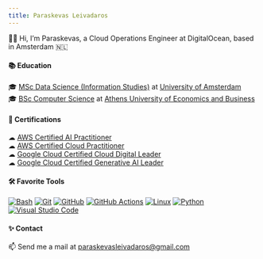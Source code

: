 ```yaml
---
title: Paraskevas Leivadaros
---
```


🙋‍♂️ Hi, I’m Paraskevas, a Cloud Operations Engineer at DigitalOcean, based in Amsterdam 🇳🇱

#### 📚 Education
🎓 [MSc Data Science (Information Studies)](https://uva.nl/shared-content/programmas/en/masters/information-studies-data-science/data-science.html) at [University of Amsterdam](https://uva.nl/en)  
🎓 [BSc Computer Science](https://dept.aueb.gr/en/cs) at [Athens University of Economics and Business](https://aueb.gr/en)

#### 📜 Certifications
☁ [AWS Certified AI Practitioner](https://credly.com/badges/c67cb517-dddb-4069-8b71-b4be0574b59b)  
☁ [AWS Certified Cloud Practitioner](https://credly.com/badges/d5a0b31b-c9ba-4d65-a709-042c93862b5f)  
☁ [Google Cloud Certified Cloud Digital Leader](https://credly.com/badges/acea46d5-e52f-4264-a049-cbda5e89f66c)  
☁ [Google Cloud Certified Generative AI Leader](https://credly.com/badges/e6117947-0c97-4b35-b16b-cfa746b2935e)

#### 🛠️ Favorite Tools
[![Bash](https://skillicons.dev/icons?i=bash)](https://gnu.org/software/bash)
[![Git](https://skillicons.dev/icons?i=git)](https://git-scm.com)
[![GitHub](https://skillicons.dev/icons?i=github)](https://github.com)
[![GitHub Actions](https://skillicons.dev/icons?i=githubactions)](https://github.com/features/actions)
[![Linux](https://skillicons.dev/icons?i=linux)](https://linux.org)
[![Python](https://skillicons.dev/icons?i=py)](https://python.org)
[![Visual Studio Code](https://skillicons.dev/icons?i=vscode)](https://code.visualstudio.com)

#### ✨ Contact
📫 Send me a mail at [paraskevasleivadaros@gmail.com](mailto:paraskevasleivadaros@gmail.com)  
